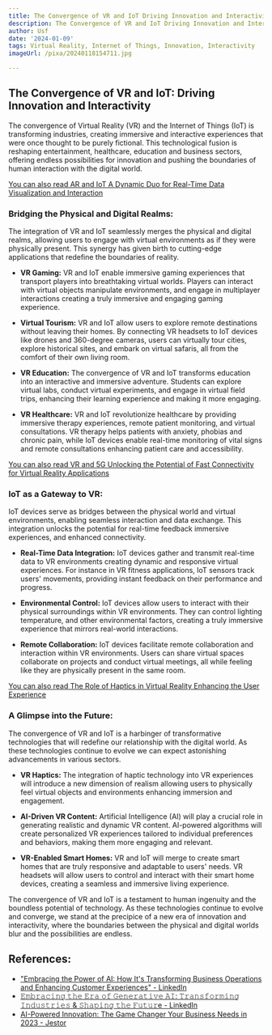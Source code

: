 ```yaml
---
title: The Convergence of VR and IoT Driving Innovation and Interactivity
description: The Convergence of VR and IoT Driving Innovation and Interactivity
author: Usf
date: '2024-01-09'
tags: Virtual Reality, Internet of Things, Innovation, Interactivity
imageUrl: /pixa/20240118154711.jpg

---
```

## The Convergence of VR and IoT: Driving  Innovation and Interactivity

The convergence of Virtual  Reality (VR) and the Internet of Things (IoT) is transforming industries, creating immersive and interactive experiences that  were once thought to be purely fictional. This technological fusion is reshaping entertainment, healthcare, education and business sectors,  offering endless possibilities for innovation and pushing the boundaries of human interaction with the digital world.

[You can also read AR and IoT A Dynamic  Duo for Real-Time Data Visualization and Interaction](AR%20and%20IoT%20A%20Dynamic%20Duo%20for%20Real-Time%20Data%20Visualization%20and%20Interaction)


### Bridging the Physical and Digital Realms:

The integration of VR and IoT seamlessly merges the  physical and digital realms, allowing users to engage with virtual environments  as if they were physically present. This synergy has  given birth to cutting-edge  applications that redefine the  boundaries of reality.

- **VR  Gaming:** VR and IoT enable  immersive gaming experiences that transport players into breathtaking  virtual worlds. Players can interact with virtual objects manipulate environments, and engage in multiplayer interactions creating a truly immersive and engaging gaming experience.

- **Virtual  Tourism:** VR and IoT  allow  users to explore  remote destinations without leaving their homes. By connecting VR headsets to IoT devices like drones and 360-degree cameras, users can virtually tour cities, explore historical sites, and embark on virtual safaris, all  from the comfort  of  their own living room.

- **VR Education:** The  convergence of VR and IoT transforms education into an interactive and immersive adventure. Students can explore virtual labs, conduct virtual experiments, and engage in virtual field trips, enhancing their  learning  experience and making it more engaging.

- **VR Healthcare:** VR and IoT revolutionize healthcare by  providing immersive therapy experiences, remote patient monitoring, and virtual consultations. VR therapy helps patients with anxiety, phobias and chronic pain, while IoT devices enable real-time monitoring of vital signs and remote consultations enhancing  patient care and accessibility.

[You can also read  VR  and 5G Unlocking the Potential of Fast Connectivity for Virtual  Reality Applications](VR%20and%205G%20Unlocking%20the%20Potential%20of%20Fast%20Connectivity%20for%20Virtual%20Reality%20Applications)


### IoT as a Gateway to VR:

IoT devices serve as  bridges between the  physical world and virtual  environments, enabling  seamless interaction and data exchange.  This integration unlocks the potential for real-time feedback immersive experiences,  and enhanced connectivity.

- **Real-Time Data Integration:** IoT devices gather and transmit real-time data to VR environments creating dynamic and responsive virtual experiences. For instance in VR fitness applications, IoT sensors track users' movements, providing instant feedback on  their performance  and progress.

- **Environmental Control:** IoT devices allow users  to interact with their physical surroundings within VR environments. They  can control lighting temperature, and other environmental factors,  creating a truly immersive experience  that mirrors real-world interactions.

- **Remote Collaboration:** IoT devices facilitate remote collaboration  and interaction  within VR environments. Users can share virtual spaces  collaborate on projects and conduct virtual meetings, all while  feeling like  they are physically  present in the same room.

[You can also read The Role of  Haptics in Virtual Reality Enhancing  the User Experience](The%20Role%20of%20Haptics%20in%20Virtual%20Reality%20Enhancing%20the%20User%20Experience)


### A Glimpse into the Future:

The convergence of VR and  IoT is a  harbinger of transformative  technologies that will redefine our relationship with the digital world. As these technologies continue to evolve we  can  expect astonishing  advancements in various sectors.

- **VR Haptics:** The integration of haptic technology into VR experiences will introduce a new dimension of realism allowing users to physically feel virtual objects and environments enhancing immersion and engagement.

- **AI-Driven  VR  Content:** Artificial Intelligence (AI) will play  a  crucial role in  generating realistic and dynamic VR content. AI-powered algorithms will create personalized VR experiences tailored to individual preferences and behaviors, making them more engaging and relevant.

- **VR-Enabled Smart Homes:** VR and IoT will  merge to create smart homes that are truly responsive and adaptable to users' needs.  VR headsets will allow users to  control and interact with their smart  home devices, creating a seamless and immersive living experience.

The convergence of VR and IoT is a  testament to human ingenuity and the boundless potential of technology. As these technologies continue to evolve and converge,  we stand at the precipice of a new era  of innovation and interactivity, where the boundaries between the physical and digital worlds blur and the possibilities are endless.

## References:
- ["Embracing the Power of AI: How It's Transforming Business Operations and Enhancing Customer Experiences" - LinkedIn](https://www.linkedin.com/pulse/embracing-power-ai-how-its-transforming-business-operations-harshal-k)
- [𝙴𝚖𝚋𝚛𝚊𝚌𝚒𝚗𝚐 𝚝𝚑𝚎 𝙴𝚛𝚊 𝚘𝚏 𝙶𝚎𝚗𝚎𝚛𝚊𝚝𝚒𝚟𝚎 𝙰𝙸: 𝚃𝚛𝚊𝚗𝚜𝚏𝚘𝚛𝚖𝚒𝚗𝚐 𝙸𝚗𝚍𝚞𝚜𝚝𝚛𝚒𝚎𝚜 & 𝚂𝚑𝚊𝚙𝚒𝚗𝚐 𝚝𝚑𝚎 𝙵𝚞𝚝𝚞𝚛e - LinkedIn](https://www.linkedin.com/pulse/ghassan-nour-salhab-uy0ne?trk=public_post_main-feed-card_feed-article-content)
- [AI-Powered Innovation: The Game Changer Your Business Needs in 2023 - Jestor](https://jestor.com/blog/a-i/ai-powered-innovation-the-game-changer-your-business-needs-in-2023/)
